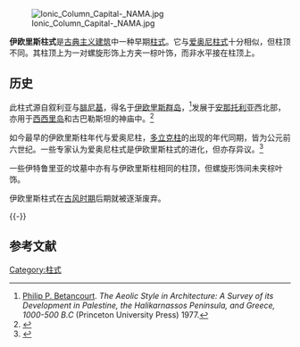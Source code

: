[[File:Ionic_Column_Capital-_NAMA.jpg|thumb]]

'''伊欧里斯柱式'''是[[古典主义建筑|古典主义建筑]]中一种早期[[柱式|柱式]]。它与[[爱奥尼柱式|爱奥尼柱式]]十分相似，但柱顶不同。其柱顶上为一对螺旋形饰上方夹一棕叶饰，而非水平接在柱顶上。

==历史==
此柱式源自叙利亚与[[腓尼基|腓尼基]]，得名于[[埃奥利群岛|伊欧里斯群岛]]，<ref>[[Philip_P._Betancourt|Philip P. Betancourt]]. ''The Aeolic Style in Architecture: A Survey of its Development in Palestine, the Halikarnassos Peninsula, and Greece, 1000-500 B.C'' (Princeton University Press) 1977.</ref>发展于[[安那托利亚|安那托利亚]]西北部，亦用于[[西西里岛|西西里岛]]和古巴勒斯坦的神庙中。<ref name="Shiloh1979">{{cite book|author=Yigal Shiloh|title=The Proto-Aeolic capital and Israelite ashlar masonry|url=https://books.google.com/books?id=jFRbAAAAIAAJ|year=1979|publisher=Institute of Archaeology, Hebrew University of Jerusalem}}</ref>

如今最早的伊欧里斯柱年代与爱奥尼柱，[[多立克柱式|多立克柱]]的出现的年代同期，皆为公元前六世纪。一些专家认为爱奥尼柱式是伊欧里斯柱式的进化，但亦存异议。<ref>{{Cite web |url=https://books.google.co.uk/books?id=Ofxx9UQJPZwC&pg=PA132 |title=''The Art and Culture of Early Greece, 1100-480 B.C.'', p. 132, Cornell University Press, 1987 (rev. edn.), ISBN 080149401X, 9780801494017 |accessdate=2017-03-20 |archive-date=2019-06-03 |archive-url=https://web.archive.org/web/20190603075919/https://books.google.co.uk/books?id=Ofxx9UQJPZwC&pg=PA132 |dead-url=no }}</ref>

一些伊特鲁里亚的坟墓中亦有与伊欧里斯柱相同的柱顶，但螺旋形饰间未夹棕叶饰。

伊欧里斯柱式在[[古风时期|古风时期]]后期就被逐渐废弃。


{{-}}
{{柱式}}

{{建築小作品}}
[[Category:柱式|Category:柱式]]

==参考文献==